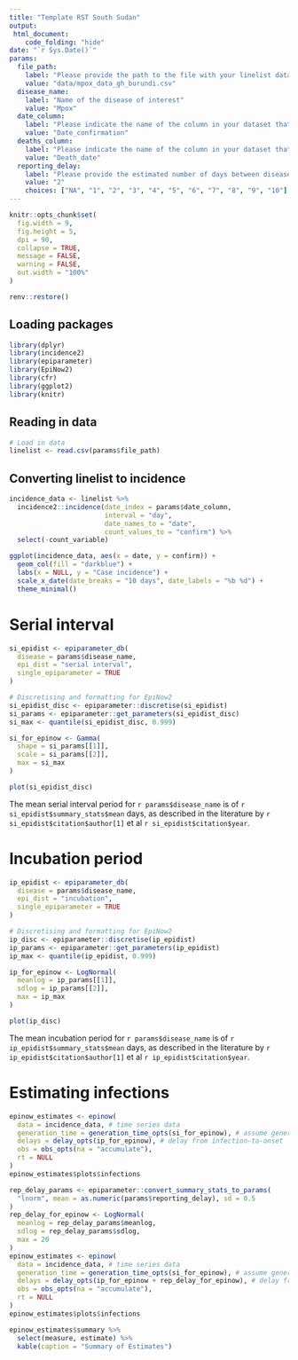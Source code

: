 ```yaml
---
title: "Template RST South Sudan"
output: 
 html_document:
    code_folding: "hide"
date: "`r Sys.Date()`"
params:
  file_path:
    label: "Please provide the path to the file with your linelist data"
    value: "data/mpox_data_gh_burundi.csv"
  disease_name: 
    label: "Name of the disease of interest"
    value: "Mpox"
  date_column:
    label: "Please indicate the name of the column in your dataset that contains the dates when cases were identified"
    value: "Date_confirmation"
  deaths_column:
    label: "Please indicate the name of the column in your dataset that contains the dates when deaths occurred"
    value: "Death_date"
  reporting_delay:
    label: "Please provide the estimated number of days between disease onset and case reporting (if unknown, leave as NA)"
    value: "2"
    choices: ["NA", "1", "2", "3", "4", "5", "6", "7", "8", "9", "10"]
---
```



```r
knitr::opts_chunk$set(
  fig.width = 9,
  fig.height = 5,
  dpi = 90,
  collapse = TRUE,
  message = FALSE,
  warning = FALSE,
  out.width = "100%"
)
```

```r
renv::restore()
```
## Loading packages

``` r
library(dplyr)
library(incidence2)
library(epiparameter)
library(EpiNow2)
library(cfr)
library(ggplot2)
library(knitr)
```

## Reading in data

```r
# Load in data
linelist <- read.csv(params$file_path)
```


## Converting linelist to incidence

```r
incidence_data <- linelist %>%
  incidence2::incidence(date_index = params$date_column,
                        interval = "day",
                        date_names_to = "date",
                        count_values_to = "confirm") %>%
  select(-count_variable)

ggplot(incidence_data, aes(x = date, y = confirm)) +
  geom_col(fill = "darkblue") +
  labs(x = NULL, y = "Case incidence") +
  scale_x_date(date_breaks = "10 days", date_labels = "%b %d") +
  theme_minimal() 

```

# Serial interval

```r
si_epidist <- epiparameter_db(
  disease = params$disease_name,
  epi_dist = "serial interval",
  single_epiparameter = TRUE
)

# Discretising and formatting for EpiNow2
si_epidist_disc <- epiparameter::discretise(si_epidist)
si_params <- epiparameter::get_parameters(si_epidist_disc)
si_max <- quantile(si_epidist_disc, 0.999)

si_for_epinow <- Gamma(
  shape = si_params[[1]],
  scale = si_params[[2]],
  max = si_max
)

plot(si_epidist_disc)
```
The mean serial interval period for `r params$disease_name` is of `r si_epidist$summary_stats$mean` days, as described in the literature by `r  si_epidist$citation$author[1]`  et al `r si_epidist$citation$year`.

# Incubation period

```r
ip_epidist <- epiparameter_db(
  disease = params$disease_name,
  epi_dist = "incubation",
  single_epiparameter = TRUE
)

# Discretising and formatting for EpiNow2
ip_disc <- epiparameter::discretise(ip_epidist)
ip_params <- epiparameter::get_parameters(ip_epidist)
ip_max <- quantile(ip_epidist, 0.999)

ip_for_epinow <- LogNormal(
  meanlog = ip_params[[1]],
  sdlog = ip_params[[2]],
  max = ip_max
)

plot(ip_disc)
```
The mean incubation period for `r params$disease_name` is of `r ip_epidist$summary_stats$mean` days, as described in the literature by `r  ip_epidist$citation$author[1]`  et al `r ip_epidist$citation$year`.

# Estimating infections

```r
epinow_estimates <- epinow(
  data = incidence_data, # time series data
  generation_time = generation_time_opts(si_for_epinow), # assume generation time = serial interval
  delays = delay_opts(ip_for_epinow), # delay from infection-to-onset
  obs = obs_opts(na = "accumulate"),
  rt = NULL
)
epinow_estimates$plots$infections
```


```r

rep_delay_params <- epiparameter::convert_summary_stats_to_params(
  "lnorm", mean = as.numeric(params$reporting_delay), sd = 0.5
)
rep_delay_for_epinow <- LogNormal(
  meanlog = rep_delay_params$meanlog,
  sdlog = rep_delay_params$sdlog,
  max = 20 
)
epinow_estimates <- epinow(
  data = incidence_data, # time series data
  generation_time = generation_time_opts(si_for_epinow), # assume generation time = serial interval
  delays = delay_opts(ip_for_epinow + rep_delay_for_epinow), # delay from infection-to-onset
  obs = obs_opts(na = "accumulate"),
  rt = NULL
)
epinow_estimates$plots$infections
```

```r
epinow_estimates$summary %>% 
  select(measure, estimate) %>%
  kable(caption = "Summary of Estimates")
```




